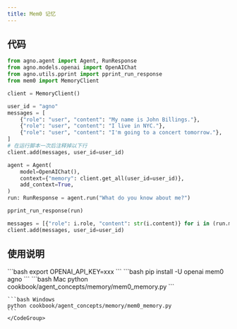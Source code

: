 ```yaml
---
title: Mem0 记忆
---
```

## 代码

```python cookbook/agent_concepts/memory/mem0_memory.py
from agno.agent import Agent, RunResponse
from agno.models.openai import OpenAIChat
from agno.utils.pprint import pprint_run_response
from mem0 import MemoryClient

client = MemoryClient()

user_id = "agno"
messages = [
    {"role": "user", "content": "My name is John Billings."},
    {"role": "user", "content": "I live in NYC."},
    {"role": "user", "content": "I'm going to a concert tomorrow."},
]
# 在运行脚本一次后注释掉以下行
client.add(messages, user_id=user_id)

agent = Agent(
    model=OpenAIChat(),
    context={"memory": client.get_all(user_id=user_id)},
    add_context=True,
)
run: RunResponse = agent.run("What do you know about me?")

pprint_run_response(run)

messages = [{"role": i.role, "content": str(i.content)} for i in (run.messages or [])]
client.add(messages, user_id=user_id)
```

## 使用说明

<Steps>
  <Snippet file="create-venv-step.mdx" />

  <Step title="设置您的 API 密钥">
    ```bash
    export OPENAI_API_KEY=xxx
    ```
  </Step>

  <Step title="安装库">
    ```bash
    pip install -U openai mem0 agno
    ```
  </Step>

  <Step title="运行智能体">
    <CodeGroup>
    ```bash Mac
    python cookbook/agent_concepts/memory/mem0_memory.py
    ```

    ```bash Windows
    python cookbook/agent_concepts/memory/mem0_memory.py
    ```
    </CodeGroup>
  </Step>
</Steps>
